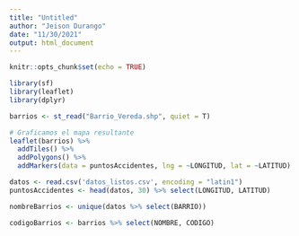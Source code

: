 ```yaml
---
title: "Untitled"
author: "Jeison Durango"
date: "11/30/2021"
output: html_document
---
```


```r
knitr::opts_chunk$set(echo = TRUE)
```

```r
library(sf)
library(leaflet)
library(dplyr)
```

```r
barrios <- st_read("Barrio_Vereda.shp", quiet = T)
```

```r
# Graficamos el mapa resultante
leaflet(barrios) %>%
  addTiles() %>%
  addPolygons() %>%
  addMarkers(data = puntosAccidentes, lng = ~LONGITUD, lat = ~LATITUD)
```

```r
datos <- read.csv('datos_listos.csv', encoding = "latin1")
puntosAccidentes <- head(datos, 30) %>% select(LONGITUD, LATITUD)
```

```r
nombreBarrios <- unique(datos %>% select(BARRIO))
```

```r
codigoBarrios <- barrios %>% select(NOMBRE, CODIGO)
```





